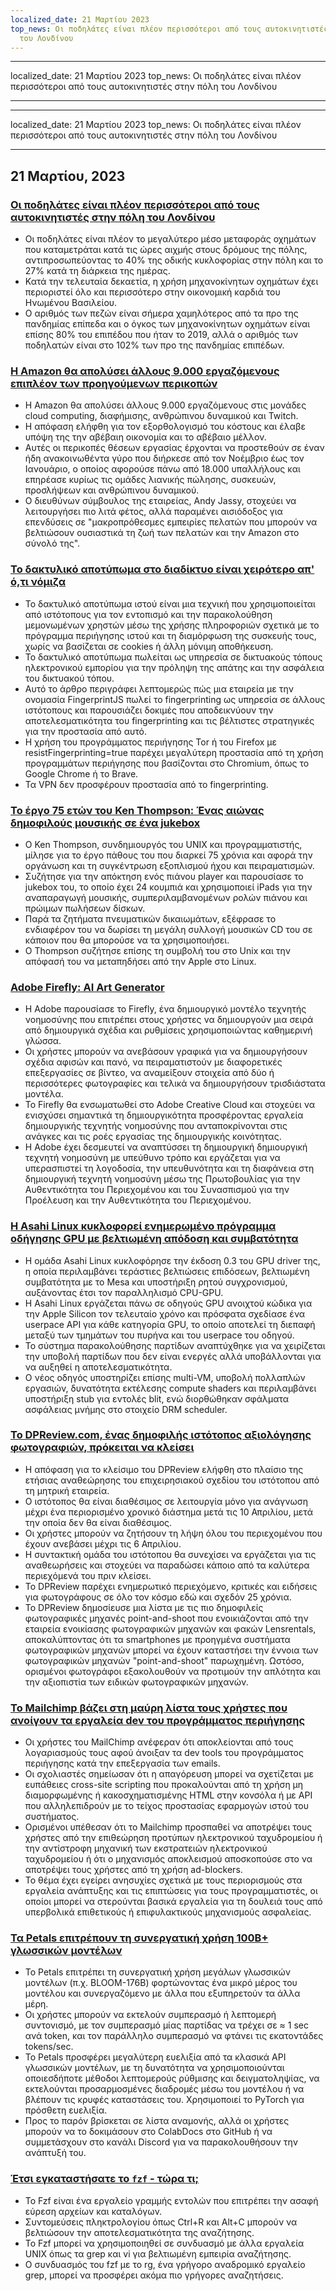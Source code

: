 ```yaml
---
localized_date: 21 Μαρτίου 2023
top_news: Οι ποδηλάτες είναι πλέον περισσότεροι από τους αυτοκινητιστές στην πόλη
  του Λονδίνου
---
```


---

localized_date: 21 Μαρτίου 2023
top_news: Οι ποδηλάτες είναι πλέον περισσότεροι από τους αυτοκινητιστές στην πόλη
του Λονδίνου

---

---

localized_date: 21 Μαρτίου 2023
top_news: Οι ποδηλάτες είναι πλέον περισσότεροι από τους αυτοκινητιστές στην πόλη
του Λονδίνου

---



<CallToAction />

<Steps>

## 21 Μαρτίου, 2023

### [Οι ποδηλάτες είναι πλέον περισσότεροι από τους αυτοκινητιστές στην πόλη του Λονδίνου](https://www.forbes.com/sites/carltonreid/2023/03/01/cyclists-now-outnumber-motorists-in-city-of-london/?ref=hackernewsgpt.com)

- Οι ποδηλάτες είναι πλέον το μεγαλύτερο μέσο μεταφοράς οχημάτων που καταμετράται κατά τις ώρες αιχμής στους δρόμους της πόλης, αντιπροσωπεύοντας το 40% της οδικής κυκλοφορίας στην πόλη και το 27% κατά τη διάρκεια της ημέρας.
- Κατά την τελευταία δεκαετία, η χρήση μηχανοκίνητων οχημάτων έχει περιοριστεί όλο και περισσότερο στην οικονομική καρδιά του Ηνωμένου Βασιλείου.
- Ο αριθμός των πεζών είναι σήμερα χαμηλότερος από τα προ της πανδημίας επίπεδα και ο όγκος των μηχανοκίνητων οχημάτων είναι επίσης 80% του επιπέδου που ήταν το 2019, αλλά ο αριθμός των ποδηλατών είναι στο 102% των προ της πανδημίας επιπέδων.

### [Η Amazon θα απολύσει άλλους 9.000 εργαζόμενους επιπλέον των προηγούμενων περικοπών](https://www.cnbc.com/2023/03/20/amazon-layoffs-company-to-cut-off-9000-more-workers.html?ref=hackernewsgpt.com)

- Η Amazon θα απολύσει άλλους 9.000 εργαζόμενους στις μονάδες cloud computing, διαφήμισης, ανθρώπινου δυναμικού και Twitch.
- Η απόφαση ελήφθη για τον εξορθολογισμό του κόστους και έλαβε υπόψη της την αβέβαιη οικονομία και το αβέβαιο μέλλον.
- Αυτές οι περικοπές θέσεων εργασίας έρχονται να προστεθούν σε έναν ήδη ανακοινωθέντα γύρο που διήρκεσε από τον Νοέμβριο έως τον Ιανουάριο, ο οποίος αφορούσε πάνω από 18.000 υπαλλήλους και επηρέασε κυρίως τις ομάδες λιανικής πώλησης, συσκευών, προσλήψεων και ανθρώπινου δυναμικού.
- Ο διευθύνων σύμβουλος της εταιρείας, Andy Jassy, στοχεύει να λειτουργήσει πιο λιτά φέτος, αλλά παραμένει αισιόδοξος για επενδύσεις σε "μακροπρόθεσμες εμπειρίες πελατών που μπορούν να βελτιώσουν ουσιαστικά τη ζωή των πελατών και την Amazon στο σύνολό της".

### [Το δακτυλικό αποτύπωμα στο διαδίκτυο είναι χειρότερο απ' ό,τι νόμιζα](https://www.bitestring.com/posts/2023-03-19-web-fingerprinting-is-worse-than-I-thought.html?ref=hackernewsgpt.com)

- Το δακτυλικό αποτύπωμα ιστού είναι μια τεχνική που χρησιμοποιείται από ιστότοπους για τον εντοπισμό και την παρακολούθηση μεμονωμένων χρηστών μέσω της χρήσης πληροφοριών σχετικά με το πρόγραμμα περιήγησης ιστού και τη διαμόρφωση της συσκευής τους, χωρίς να βασίζεται σε cookies ή άλλη μόνιμη αποθήκευση.
- Το δακτυλικό αποτύπωμα πωλείται ως υπηρεσία σε δικτυακούς τόπους ηλεκτρονικού εμπορίου για την πρόληψη της απάτης και την ασφάλεια του δικτυακού τόπου.
- Αυτό το άρθρο περιγράφει λεπτομερώς πώς μια εταιρεία με την ονομασία FingerprintJS πωλεί το fingerprinting ως υπηρεσία σε άλλους ιστότοπους και παρουσιάζει δοκιμές που αποδεικνύουν την αποτελεσματικότητα του fingerprinting και τις βέλτιστες στρατηγικές για την προστασία από αυτό.
- Η χρήση του προγράμματος περιήγησης Tor ή του Firefox με resistFingerprinting=true παρέχει μεγαλύτερη προστασία από τη χρήση προγραμμάτων περιήγησης που βασίζονται στο Chromium, όπως το Google Chrome ή το Brave.
- Τα VPN δεν προσφέρουν προστασία από το fingerprinting.

### [Το έργο 75 ετών του Ken Thompson: Ένας αιώνας δημοφιλούς μουσικής σε ένα jukebox](https://www.youtube.com/watch?v=kaandEt_pKw&ref=hackernewsgpt.com)

- Ο Ken Thompson, συνδημιουργός του UNIX και προγραμματιστής, μίλησε για το έργο πάθους του που διαρκεί 75 χρόνια και αφορά την οργάνωση και τη συγκέντρωση εξοπλισμού ήχου και πειραματισμών.
- Συζήτησε για την απόκτηση ενός πιάνου player και παρουσίασε το jukebox του, το οποίο έχει 24 κουμπιά και χρησιμοποιεί iPads για την αναπαραγωγή μουσικής, συμπεριλαμβανομένων ρολών πιάνου και πρώιμων πωλήσεων δίσκων.
- Παρά τα ζητήματα πνευματικών δικαιωμάτων, εξέφρασε το ενδιαφέρον του να δωρίσει τη μεγάλη συλλογή μουσικών CD του σε κάποιον που θα μπορούσε να τα χρησιμοποιήσει.
- Ο Thompson συζήτησε επίσης τη συμβολή του στο Unix και την απόφασή του να μεταπηδήσει από την Apple στο Linux.

### [Adobe Firefly: AI Art Generator](https://www.adobe.com/sensei/generative-ai/firefly.html?ref=hackernewsgpt.com)

- Η Adobe παρουσίασε το Firefly, ένα δημιουργικό μοντέλο τεχνητής νοημοσύνης που επιτρέπει στους χρήστες να δημιουργούν μια σειρά από δημιουργικά σχέδια και ρυθμίσεις χρησιμοποιώντας καθημερινή γλώσσα.
- Οι χρήστες μπορούν να ανεβάσουν γραφικά για να δημιουργήσουν σχέδια αφισών και πανό, να πειραματιστούν με διαφορετικές επεξεργασίες σε βίντεο, να αναμείξουν στοιχεία από δύο ή περισσότερες φωτογραφίες και τελικά να δημιουργήσουν τρισδιάστατα μοντέλα.
- Το Firefly θα ενσωματωθεί στο Adobe Creative Cloud και στοχεύει να ενισχύσει σημαντικά τη δημιουργικότητα προσφέροντας εργαλεία δημιουργικής τεχνητής νοημοσύνης που ανταποκρίνονται στις ανάγκες και τις ροές εργασίας της δημιουργικής κοινότητας.
- Η Adobe έχει δεσμευτεί να αναπτύσσει τη δημιουργική δημιουργική τεχνητή νοημοσύνη με υπεύθυνο τρόπο και εργάζεται για να υπερασπιστεί τη λογοδοσία, την υπευθυνότητα και τη διαφάνεια στη δημιουργική τεχνητή νοημοσύνη μέσω της Πρωτοβουλίας για την Αυθεντικότητα του Περιεχομένου και του Συνασπισμού για την Προέλευση και την Αυθεντικότητα του Περιεχομένου.

### [Η Asahi Linux κυκλοφορεί ενημερωμένο πρόγραμμα οδήγησης GPU με βελτιωμένη απόδοση και συμβατότητα](https://asahilinux.org/2023/03/road-to-vulkan/?ref=hackernewsgpt.com)

- Η ομάδα Asahi Linux κυκλοφόρησε την έκδοση 0.3 του GPU driver της, η οποία περιλαμβάνει τεράστιες βελτιώσεις επιδόσεων, βελτιωμένη συμβατότητα με το Mesa και υποστήριξη ρητού συγχρονισμού, αυξάνοντας έτσι τον παραλληλισμό CPU-GPU.
- Η Asahi Linux εργάζεται πάνω σε οδηγούς GPU ανοιχτού κώδικα για την Apple Silicon τον τελευταίο χρόνο και πρόσφατα σχεδίασε ένα userpace API για κάθε κατηγορία GPU, το οποίο αποτελεί τη διεπαφή μεταξύ των τμημάτων του πυρήνα και του userpace του οδηγού.
- Το σύστημα παρακολούθησης παρτίδων αναπτύχθηκε για να χειρίζεται την υποβολή παρτίδων που δεν είναι ενεργές αλλά υποβάλλονται για να αυξηθεί η αποτελεσματικότητα.
- Ο νέος οδηγός υποστηρίζει επίσης multi-VM, υποβολή πολλαπλών εργασιών, δυνατότητα εκτέλεσης compute shaders και περιλαμβάνει υποστήριξη stub για εντολές blit, ενώ διορθώθηκαν σφάλματα ασφάλειας μνήμης στο στοιχείο DRM scheduler.

### [Το DPReview.com, ένας δημοφιλής ιστότοπος αξιολόγησης φωτογραφιών, πρόκειται να κλείσει](https://www.dpreview.com/news/5901145460/dpreview-com-to-close?ref=hackernewsgpt.com)

- Η απόφαση για το κλείσιμο του DPReview ελήφθη στο πλαίσιο της ετήσιας αναθεώρησης του επιχειρησιακού σχεδίου του ιστότοπου από τη μητρική εταιρεία.
- Ο ιστότοπος θα είναι διαθέσιμος σε λειτουργία μόνο για ανάγνωση μέχρι ένα περιορισμένο χρονικό διάστημα μετά τις 10 Απριλίου, μετά την οποία δεν θα είναι διαθέσιμος.
- Οι χρήστες μπορούν να ζητήσουν τη λήψη όλου του περιεχομένου που έχουν ανεβάσει μέχρι τις 6 Απριλίου.
- Η συντακτική ομάδα του ιστότοπου θα συνεχίσει να εργάζεται για τις αναθεωρήσεις και στοχεύει να παραδώσει κάποιο από τα καλύτερα περιεχόμενά του πριν κλείσει.
- Το DPReview παρέχει ενημερωτικό περιεχόμενο, κριτικές και ειδήσεις για φωτογράφους σε όλο τον κόσμο εδώ και σχεδόν 25 χρόνια.
- Το DPReview δημοσίευσε μια λίστα με τις πιο δημοφιλείς φωτογραφικές μηχανές point-and-shoot που ενοικιάζονται από την εταιρεία ενοικίασης φωτογραφικών μηχανών και φακών Lensrentals, αποκαλύπτοντας ότι τα smartphones με προηγμένα συστήματα φωτογραφικών μηχανών μπορεί να έχουν καταστήσει την έννοια των φωτογραφικών μηχανών "point-and-shoot" παρωχημένη. Ωστόσο, ορισμένοι φωτογράφοι εξακολουθούν να προτιμούν την απλότητα και την αξιοπιστία των ειδικών φωτογραφικών μηχανών.

### [Το Mailchimp βάζει στη μαύρη λίστα τους χρήστες που ανοίγουν τα εργαλεία dev του προγράμματος περιήγησης](http://news.ycombinator.com/item?id=35235732&ref=hackernewsgpt.com)

- Οι χρήστες του MailChimp ανέφεραν ότι αποκλείονται από τους λογαριασμούς τους αφού άνοιξαν τα dev tools του προγράμματος περιήγησης κατά την επεξεργασία των emails.
- Οι σχολιαστές σημείωσαν ότι η απαγόρευση μπορεί να σχετίζεται με ευπάθειες cross-site scripting που προκαλούνται από τη χρήση μη διαμορφωμένης ή κακοσχηματισμένης HTML στην κονσόλα ή με API που αλληλεπιδρούν με το τείχος προστασίας εφαρμογών ιστού του συστήματος.
- Ορισμένοι υπέθεσαν ότι το Mailchimp προσπαθεί να αποτρέψει τους χρήστες από την επιθεώρηση προτύπων ηλεκτρονικού ταχυδρομείου ή την αντίστροφη μηχανική των εκστρατειών ηλεκτρονικού ταχυδρομείου ή ότι ο μηχανισμός αποκλεισμού αποσκοπούσε στο να αποτρέψει τους χρήστες από τη χρήση ad-blockers.
- Το θέμα έχει εγείρει ανησυχίες σχετικά με τους περιορισμούς στα εργαλεία ανάπτυξης και τις επιπτώσεις για τους προγραμματιστές, οι οποίοι μπορεί να στερούνται βασικά εργαλεία για τη δουλειά τους από υπερβολικά επιθετικούς ή επιφυλακτικούς μηχανισμούς ασφαλείας.

### [Τα Petals επιτρέπουν τη συνεργατική χρήση 100B+ γλωσσικών μοντέλων](https://petals.ml/?ref=hackernewsgpt.com)

- Το Petals επιτρέπει τη συνεργατική χρήση μεγάλων γλωσσικών μοντέλων (π.χ. BLOOM-176B) φορτώνοντας ένα μικρό μέρος του μοντέλου και συνεργαζόμενο με άλλα που εξυπηρετούν τα άλλα μέρη.
- Οι χρήστες μπορούν να εκτελούν συμπερασμό ή λεπτομερή συντονισμό, με τον συμπερασμό μίας παρτίδας να τρέχει σε ≈ 1 sec ανά token, και τον παράλληλο συμπερασμό να φτάνει τις εκατοντάδες tokens/sec.
- Το Petals προσφέρει μεγαλύτερη ευελιξία από τα κλασικά API γλωσσικών μοντέλων, με τη δυνατότητα να χρησιμοποιούνται οποιεσδήποτε μέθοδοι λεπτομερούς ρύθμισης και δειγματοληψίας, να εκτελούνται προσαρμοσμένες διαδρομές μέσω του μοντέλου ή να βλέπουν τις κρυφές καταστάσεις του. Χρησιμοποιεί το PyTorch για πρόσθετη ευελιξία.
- Προς το παρόν βρίσκεται σε λίστα αναμονής, αλλά οι χρήστες μπορούν να το δοκιμάσουν στο ColabDocs στο GitHub ή να συμμετάσχουν στο κανάλι Discord για να παρακολουθήσουν την ανάπτυξή του.

### [Έτσι εγκαταστήσατε το `fzf` - τώρα τι;](https://andrew-quinn.me/fzf/?ref=hackernewsgpt.com)

- Το Fzf είναι ένα εργαλείο γραμμής εντολών που επιτρέπει την ασαφή εύρεση αρχείων και καταλόγων.
- Συντομεύσεις πληκτρολογίου όπως Ctrl+R και Alt+C μπορούν να βελτιώσουν την αποτελεσματικότητα της αναζήτησης.
- Το Fzf μπορεί να χρησιμοποιηθεί σε συνδυασμό με άλλα εργαλεία UNIX όπως τα grep και vi για βελτιωμένη εμπειρία αναζήτησης.
- Ο συνδυασμός του fzf με το rg, ένα γρήγορο αναδρομικό εργαλείο grep, μπορεί να προσφέρει ακόμα πιο γρήγορες αναζητήσεις.

</Steps>
